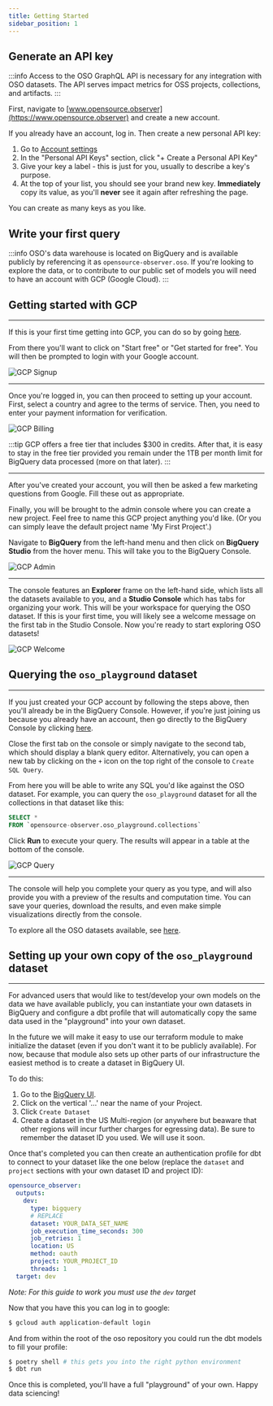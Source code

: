 ```yaml
---
title: Getting Started
sidebar_position: 1
---
```


## Generate an API key

:::info
Access to the OSO GraphQL API is necessary for any integration with OSO datasets. The API serves impact metrics for OSS projects, collections, and artifacts.
:::

First, navigate to [www.opensource.observer](https://www.opensource.observer) and create a new account.

If you already have an account, log in. Then create a new personal API key:

1. Go to [Account settings](https://www.opensource.observer/app/settings)
2. In the "Personal API Keys" section, click "+ Create a Personal API Key"
3. Give your key a label - this is just for you, usually to describe a key's purpose.
4. At the top of your list, you should see your brand new key. **Immediately** copy its value, as you'll **never** see it again after refreshing the page.

You can create as many keys as you like.


## Write your first query

:::info
OSO's data warehouse is located on BigQuery and is available publicly by
referencing it as `opensource-observer.oso`. If you're looking to explore the
data, or to contribute to our public set of models you will need to have an
account with GCP (Google Cloud).
:::

## Getting started with GCP

---

If this is your first time getting into GCP, you can do so by going
[here](https://cloud.google.com/).

From there you'll want to click on "Start free" or "Get started for free". You will then be prompted to login with your Google account.

![GCP Signup](./gcp_signup.png)

---

Once you're logged in, you can then proceed to setting up your account. First, select a country and agree to the terms of service. Then, you need to enter your payment information for verification.

![GCP Billing](./gcp_billing.png)

:::tip
GCP offers a free tier that includes $300 in credits. After that, it is easy to stay in the free tier provided you remain under the
1TB per month limit for BigQuery data processed (more on that later).
:::

---

After you've created your account, you will then be asked a few marketing questions from Google. Fill these out as appropriate.

Finally, you will be brought to the admin console where you can create a new project. Feel free to name this GCP project anything you'd like. (Or you can simply leave the default project name 'My First Project'.)

Navigate to **BigQuery** from the left-hand menu and then click on **BigQuery Studio** from the hover menu. This will take you to the BigQuery Console.

![GCP Admin](./gcp_admin.png)

---

The console features an **Explorer** frame on the left-hand side, which lists all the datasets available to you, and a **Studio Console** which has tabs for organizing your work. This will be your workspace for querying the OSO dataset. If this is your first time, you will likely see a welcome message on the first tab in the Studio Console. Now you're ready to start exploring OSO datasets!

![GCP Welcome](./gcp_welcome.png)

## Querying the `oso_playground` dataset

---

If you just created your GCP account by following the steps above, then you'll already be in the BigQuery Console. However, if you're just joining us because you already have an account, then go directly to the BigQuery Console by clicking [here](https://console.cloud.google.com/bigquery).

Close the first tab on the console or simply navigate to the second tab, which should display a blank query editor. Alternatively, you can open a new tab by clicking on the `+` icon on the top right of the console to `Create SQL Query`.

From here you will be able to write any SQL you'd like against the OSO dataset. For example, you can query the `oso_playground` dataset for all the collections in that dataset like this:

```sql
SELECT *
FROM `opensource-observer.oso_playground.collections`
```

Click **Run** to execute your query. The results will appear in a table at the bottom of the console.

![GCP Query](./gcp_query.png)

---

The console will help you complete your query as you type, and will also provide you with a preview of the results and computation time. You can save your queries, download the results, and even make simple visualizations directly from the console.

To explore all the OSO datasets available, see [here](https://console.cloud.google.com/bigquery?project=opensource-observer).

## Setting up your own copy of the `oso_playground` dataset

---

For advanced users that would like to test/develop your own models on the data we
have available publicly, you can instantiate your own datasets in BigQuery and
configure a dbt profile that will automatically copy the same data used in the
"playground" into your own dataset.

In the future we will make it easy to use our terraform module to make
initialize the dataset (even if you don't want it to be publicly available). For
now, because that module also sets up other parts of our infrastructure the
easiest method is to create a dataset in BigQuery UI.

To do this:

1. Go to the [BigQuery UI](https://console.cloud.google.com/bigquery).
2. Click on the vertical '...' near the name of your Project.
3. Click `Create Dataset`
4. Create a dataset in the US Multi-region (or anywhere but beaware that other
   regions will incur further charges for egressing data). Be sure to remember
   the dataset ID you used. We will use it soon.

Once that's completed you can then create an authentication profile for dbt to
connect to your dataset like the one below (replace the `dataset` and `project`
sections with your own dataset ID and project ID):

```yml
opensource_observer:
  outputs:
    dev:
      type: bigquery
      # REPLACE
      dataset: YOUR_DATA_SET_NAME
      job_execution_time_seconds: 300
      job_retries: 1
      location: US
      method: oauth
      project: YOUR_PROJECT_ID
      threads: 1
  target: dev
```

_Note: For this guide to work you must use the `dev` target_

Now that you have this you can log in to google:

```bash
$ gcloud auth application-default login
```

And from within the root of the oso repository you could run the dbt models to
fill your profile:

```bash
$ poetry shell # this gets you into the right python environment
$ dbt run
```

Once this is completed, you'll have a full "playground" of your own. Happy data sciencing!
